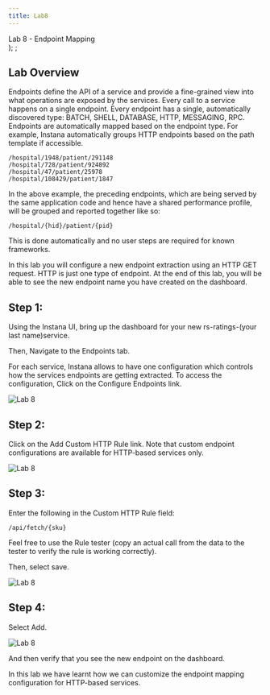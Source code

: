 ```yaml
---
title: Lab8
---
```

  <span>
    Lab 8 - Endpoint Mapping <br />
  </span>
);
;

## Lab Overview

Endpoints define the API of a service and provide a fine-grained view into what operations are exposed by the services. Every call to a service happens on a single endpoint. Every endpoint has a single, automatically discovered type: BATCH, SHELL, DATABASE, HTTP, MESSAGING, RPC.
Endpoints are automatically mapped based on the endpoint type. For example, Instana automatically groups HTTP endpoints based on the path template if accessible.

```
/hospital/1948/patient/291148
/hospital/728/patient/924892
/hospital/47/patient/25978
/hospital/108429/patient/1847
```

In the above example, the preceding endpoints, which are being served by the same application code and hence have a shared performance profile, will be grouped and reported together like so:

```
/hospital/{hid}/patient/{pid}
```

This is done automatically and no user steps are required for known frameworks.

In this lab you will configure a new endpoint extraction using an HTTP GET request. HTTP is just one type of endpoint. At the end of this lab, you will be able to see the new endpoint name you have created on the dashboard.

## Step 1:

Using the Instana UI, bring up the dashboard for your new rs-ratings-(your last name)service.

Then, Navigate to the Endpoints tab.

For each service, Instana allows to have one configuration which controls how the services endpoints are getting extracted. 
To access the configuration, Click on the Configure Endpoints link.

![Lab 8](images/lab8.1.png)

## Step 2:

Click on the Add Custom HTTP Rule link.
Note that custom endpoint configurations are available for HTTP-based services only.

![Lab 8](images/lab8.2.png)

## Step 3:

Enter the following in the Custom HTTP Rule field:

```
/api/fetch/{sku}
```

Feel free to use the Rule tester (copy an actual call from the data to the tester to verify the rule is working correctly).

Then, select save.

![Lab 8](images/lab8.3.png)

## Step 4:

Select Add.

![Lab 8](images/lab8.4.png)

And then verify that you see the new endpoint on the dashboard.

In this lab we have learnt how we can customize the endpoint mapping configuration for HTTP-based services.